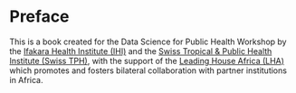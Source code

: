 # Preface {.unnumbered}

This is a book created for the Data Science for Public Health Workshop by the [Ifakara Health Institute (IHI)](https://ihi.or.tz/) and the [Swiss Tropical & Public Health Institute (Swiss TPH)](https://www.swisstph.ch), with the support of the [Leading House Africa (LHA)](https://www.swisstph.ch/en/research/leading-house-africa/) which promotes and fosters bilateral collaboration with partner institutions in Africa.